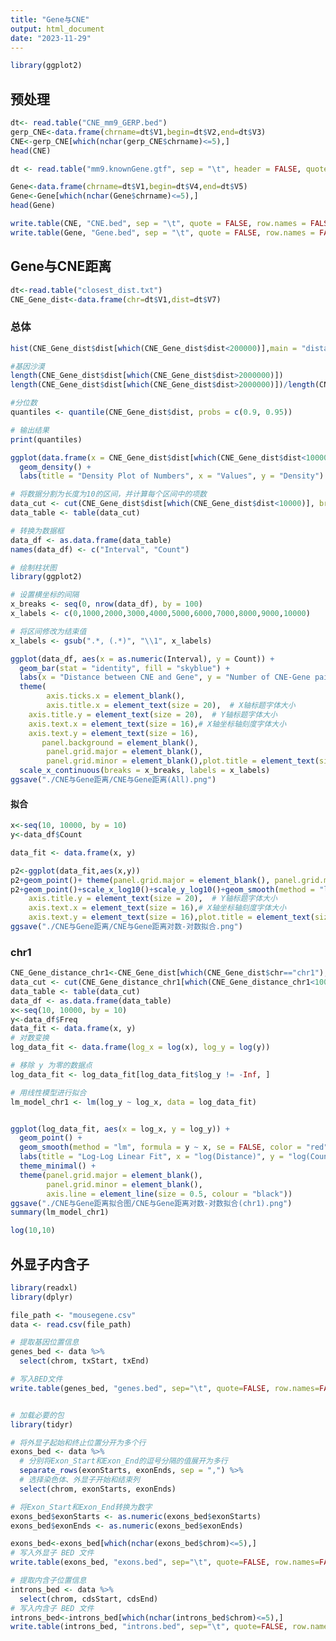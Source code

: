 ---
title: "Gene与CNE"
output: html_document
date: "2023-11-29"
---

```{r}
library(ggplot2)
```

## 预处理
```{r}
dt<- read.table("CNE_mm9_GERP.bed")
gerp_CNE<-data.frame(chrname=dt$V1,begin=dt$V2,end=dt$V3)
CNE<-gerp_CNE[which(nchar(gerp_CNE$chrname)<=5),]
head(CNE)
```


```{r}
dt <- read.table("mm9.knownGene.gtf", sep = "\t", header = FALSE, quote = "")
```

```{r}
Gene<-data.frame(chrname=dt$V1,begin=dt$V4,end=dt$V5)
Gene<-Gene[which(nchar(Gene$chrname)<=5),]
head(Gene)
```



```{r}
write.table(CNE, "CNE.bed", sep = "\t", quote = FALSE, row.names = FALSE, col.names = FALSE)
write.table(Gene, "Gene.bed", sep = "\t", quote = FALSE, row.names = FALSE, col.names = FALSE)
```


## Gene与CNE距离
```{r}
dt<-read.table("closest_dist.txt")
CNE_Gene_dist<-data.frame(chr=dt$V1,dist=dt$V7)
```

### 总体
```{r}

hist(CNE_Gene_dist$dist[which(CNE_Gene_dist$dist<200000)],main = "distance between CNE and Gene",xlab="distance",ylab = "Frequency")
```

```{r}
#基因沙漠
length(CNE_Gene_dist$dist[which(CNE_Gene_dist$dist>2000000)])
length(CNE_Gene_dist$dist[which(CNE_Gene_dist$dist>2000000)])/length(CNE_Gene_dist$dist)
```

```{r}
#分位数
quantiles <- quantile(CNE_Gene_dist$dist, probs = c(0.9, 0.95))

# 输出结果
print(quantiles)
```

```{r}
ggplot(data.frame(x = CNE_Gene_dist$dist[which(CNE_Gene_dist$dist<10000)]), aes(x)) +
  geom_density() +
  labs(title = "Density Plot of Numbers", x = "Values", y = "Density")
```

```{r}
# 将数据分割为长度为10的区间，并计算每个区间中的项数
data_cut <- cut(CNE_Gene_dist$dist[which(CNE_Gene_dist$dist<10000)], breaks = seq(0, 10000, by = 10))
data_table <- table(data_cut)

# 转换为数据框
data_df <- as.data.frame(data_table)
names(data_df) <- c("Interval", "Count")

# 绘制柱状图
library(ggplot2)

# 设置横坐标的间隔
x_breaks <- seq(0, nrow(data_df), by = 100)
x_labels <- c(0,1000,2000,3000,4000,5000,6000,7000,8000,9000,10000)

# 将区间修改为结束值
x_labels <- gsub(".*, (.*)", "\\1", x_labels)

ggplot(data_df, aes(x = as.numeric(Interval), y = Count)) +
  geom_bar(stat = "identity", fill = "skyblue") +
  labs(x = "Distance between CNE and Gene", y = "Number of CNE-Gene pairs") +
  theme(
        axis.ticks.x = element_blank(),
        axis.title.x = element_text(size = 20),  # X轴标题字体大小
    axis.title.y = element_text(size = 20),  # Y轴标题字体大小
    axis.text.x = element_text(size = 16),# X轴坐标轴刻度字体大小
    axis.text.y = element_text(size = 16), 
       panel.background = element_blank(),
        panel.grid.major = element_blank(),
        panel.grid.minor = element_blank(),plot.title = element_text(size = 16, hjust = 0.5)) +
  scale_x_continuous(breaks = x_breaks, labels = x_labels)
ggsave("./CNE与Gene距离/CNE与Gene距离(All).png")
```

#### 拟合
```{r}
x<-seq(10, 10000, by = 10)
y<-data_df$Count

data_fit <- data.frame(x, y)

p2<-ggplot(data_fit,aes(x,y))
p2+geom_point()+ theme(panel.grid.major = element_blank(), panel.grid.minor = element_blank(),panel.background = element_blank(), axis.line = element_line(colour = "black"))
p2+geom_point()+scale_x_log10()+scale_y_log10()+geom_smooth(method = "lm")+labs(title ="Logarithmic graph of the distance between CNE and Gene",x="Distance between CNE and Gene",y="Numebr of CNE-Gene pairs")+ theme(panel.grid.major = element_blank(), panel.grid.minor = element_blank(),panel.background = element_blank(), axis.line = element_line(colour = "black"), axis.title.x = element_text(size = 20),  # X轴标题字体大小
    axis.title.y = element_text(size = 20),  # Y轴标题字体大小
    axis.text.x = element_text(size = 16),# X轴坐标轴刻度字体大小
    axis.text.y = element_text(size = 16),plot.title = element_text(size = 16, hjust = 0.5) )   # Y轴坐标轴刻度字体大小)
ggsave("./CNE与Gene距离/CNE与Gene距离对数-对数拟合.png")
```



### chr1
```{r}
CNE_Gene_distance_chr1<-CNE_Gene_dist[which(CNE_Gene_dist$chr=="chr1"),]$dist
data_cut <- cut(CNE_Gene_distance_chr1[which(CNE_Gene_distance_chr1<10000)], breaks = seq(0, 10000, by = 10))
data_table <- table(data_cut)
data_df <- as.data.frame(data_table)
x<-seq(10, 10000, by = 10)
y<-data_df$Freq
data_fit <- data.frame(x, y)
# 对数变换
log_data_fit <- data.frame(log_x = log(x), log_y = log(y))

# 移除 y 为零的数据点
log_data_fit <- log_data_fit[log_data_fit$log_y != -Inf, ]

# 用线性模型进行拟合
lm_model_chr1 <- lm(log_y ~ log_x, data = log_data_fit)


ggplot(log_data_fit, aes(x = log_x, y = log_y)) +
  geom_point() +
  geom_smooth(method = "lm", formula = y ~ x, se = FALSE, color = "red") +
  labs(title = "Log-Log Linear Fit", x = "log(Distance)", y = "log(Count)") +
  theme_minimal() +
  theme(panel.grid.major = element_blank(),
        panel.grid.minor = element_blank(),
        axis.line = element_line(size = 0.5, colour = "black")) 
ggsave("./CNE与Gene距离拟合图/CNE与Gene距离对数-对数拟合(chr1).png")
summary(lm_model_chr1)
```

```{r}
log(10,10)
```


## 外显子内含子
```{r}
library(readxl)
library(dplyr)
```

```{r}
file_path <- "mousegene.csv"
data <- read.csv(file_path)
```

```{r}
# 提取基因位置信息
genes_bed <- data %>%
  select(chrom, txStart, txEnd)

# 写入BED文件
write.table(genes_bed, "genes.bed", sep="\t", quote=FALSE, row.names=FALSE, col.names=FALSE)

```

```{r}

```

```{r}
# 加载必要的包
library(tidyr)

# 将外显子起始和终止位置分开为多个行
exons_bed <- data %>%
  # 分别将Exon_Start和Exon_End的逗号分隔的值展开为多行
  separate_rows(exonStarts, exonEnds, sep = ",") %>%
  # 选择染色体、外显子开始和结束列
  select(chrom, exonStarts, exonEnds)

# 将Exon_Start和Exon_End转换为数字
exons_bed$exonStarts <- as.numeric(exons_bed$exonStarts)
exons_bed$exonEnds <- as.numeric(exons_bed$exonEnds)

exons_bed<-exons_bed[which(nchar(exons_bed$chrom)<=5),]
# 写入外显子 BED 文件
write.table(exons_bed, "exons.bed", sep="\t", quote=FALSE, row.names=FALSE, col.names=FALSE)

```

```{r}
# 提取内含子位置信息
introns_bed <- data %>%
  select(chrom, cdsStart, cdsEnd)
# 写入内含子 BED 文件
introns_bed<-introns_bed[which(nchar(introns_bed$chrom)<=5),]
write.table(introns_bed, "introns.bed", sep="\t", quote=FALSE, row.names=FALSE, col.names=FALSE)

```





